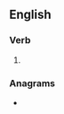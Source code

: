 ==English==

===Verb===
{{head|en|verb form}}

# {{en-past of|manure}}

===Anagrams===
* {{anagrams|en|Mundare|duramen|maunder|unarmed|undream}}